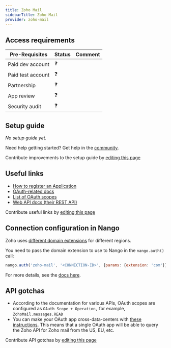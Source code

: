 ```yaml
---
title: Zoho Mail
sidebarTitle: Zoho Mail
provider: zoho-mail
---
```




<Overview />
<PreBuiltTooling />
<PreBuiltUseCases />

## Access requirements
| Pre-Requisites | Status | Comment|
| - | - | - |
| Paid dev account | ❓ |  |
| Paid test account | ❓ |  |
| Partnership | ❓ | |
| App review | ❓ |  |
| Security audit | ❓ | |


## Setup guide

_No setup guide yet._

<Tip>Need help getting started? Get help in the [community](https://nango.dev/slack).</Tip>

<Note>Contribute improvements to the setup guide by [editing this page](https://github.com/nangohq/nango/tree/master/docs-v2/integrations/all/zoho-mail.mdx)</Note>


## Useful links

-   [How to register an Application](https://accounts.zoho.com/developerconsole)
-   [OAuth-related docs](https://www.zoho.com/mail/help/api/using-oauth-2.html)
-   [List of OAuth scopes](https://www.zoho.com/mail/help/api/)
-   [Web API docs (their REST API)](https://www.zoho.com/mail/help/api/)

<Note>Contribute useful links by [editing this page](https://github.com/nangohq/nango/tree/master/docs-v2/integrations/all/zoho-mail.mdx)</Note>

## Connection configuration in Nango

Zoho uses [different domain extensions](https://www.zoho.com/crm/developer/docs/api/v3/multi-dc.html) for different regions.

You need to pass the domain extension to use to Nango in the `nango.auth()` call:

```js
nango.auth('zoho-mail', '<CONNECTION-ID>', {params: {extension: 'com'}});
```

For more details, see the [docs here](/guides/api-authorization/authorize-in-your-app-default-ui#apis-requiring-connection-specific-configuration-for-authorization).

## API gotchas
- According to the documentation for various APIs, OAuth scopes are configured as `OAuth Scope + Operation,` for example, `ZohoMail.messages.READ`
- You can make your OAuth app cross-data-centers with [these instructions](https://www.zoho.com/crm/developer/docs/api/v3/multi-dc.html). This means that a single OAuth app will be able to query the Zoho API for Zoho mail from the US, EU, etc.

<Note>Contribute API gotchas by [editing this page](https://github.com/nangohq/nango/tree/master/docs-v2/integrations/all/zoho-mail.mdx)</Note>
